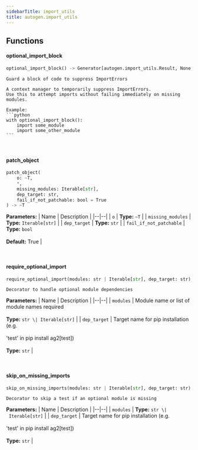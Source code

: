 ```yaml
---
sidebarTitle: import_utils
title: autogen.import_utils
---
```


## Functions

<code class="doc-symbol doc-symbol-heading doc-symbol-function"></code>
#### optional_import_block
<a href="#autogen.import_utils..optional_import_block" class="headerlink" title="Permanent link"></a>

```python
optional_import_block() -> Generator[autogen.import_utils.Result, None, None]
```

    Guard a block of code to suppress ImportErrors
    
    A context manager to temporarily suppress ImportErrors.
    Use this to attempt imports without failing immediately on missing modules.
    
    Example:
    ```python
    with optional_import_block():
        import some_module
        import some_other_module
    ```

<br />

<code class="doc-symbol doc-symbol-heading doc-symbol-function"></code>
#### patch_object
<a href="#autogen.import_utils..patch_object" class="headerlink" title="Permanent link"></a>

```python
patch_object(
    o: ~T,
    *,
    missing_modules: Iterable[str],
    dep_target: str,
    fail_if_not_patchable: bool = True
) -> ~T
```

    

<b>Parameters:</b>
| Name | Description |
|--|--|
| `o` | **Type:** `~T` |
| `missing_modules` | **Type:** `Iterable[str]` |
| `dep_target` | **Type:** `str` |
| `fail_if_not_patchable` | **Type:** `bool`<br/><br/>**Default:** True |

<br />

<code class="doc-symbol doc-symbol-heading doc-symbol-function"></code>
#### require_optional_import
<a href="#autogen.import_utils..require_optional_import" class="headerlink" title="Permanent link"></a>

```python
require_optional_import(modules: str | Iterable[str], dep_target: str) -> Callable[[~T], ~T]
```

    Decorator to handle optional module dependencies

<b>Parameters:</b>
| Name | Description |
|--|--|
| `modules` | Module name or list of module names required<br/><br/>**Type:** `str \| Iterable[str]` |
| `dep_target` | Target name for pip installation (e.g.<br/><br/>'test' in pip install ag2[test])<br/><br/>**Type:** `str` |

<br />

<code class="doc-symbol doc-symbol-heading doc-symbol-function"></code>
#### skip_on_missing_imports
<a href="#autogen.import_utils..skip_on_missing_imports" class="headerlink" title="Permanent link"></a>

```python
skip_on_missing_imports(modules: str | Iterable[str], dep_target: str) -> Callable[[~T], ~T]
```

    Decorator to skip a test if an optional module is missing

<b>Parameters:</b>
| Name | Description |
|--|--|
| `modules` | **Type:** `str \| Iterable[str]` |
| `dep_target` | Target name for pip installation (e.g.<br/><br/>'test' in pip install ag2[test])<br/><br/>**Type:** `str` |

<br />